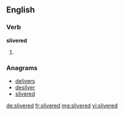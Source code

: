 ==English==

===Verb===
'''slivered'''

# {{past of|sliver}}

===Anagrams===
* [[delivers#English|delivers]]
* [[desilver#English|desilver]]
* [[silvered#English|silvered]]

[[de:slivered]]
[[fr:slivered]]
[[mg:slivered]]
[[vi:slivered]]